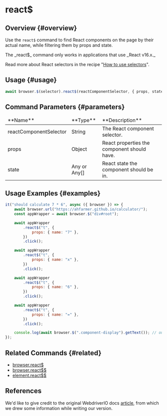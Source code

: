 
# react$

## Overview {#overview}

Use the `react$` command to find React components on the page by their actual name, while filtering them by props and state.

<Admonition type="warning">
The _react$_ command only works in applications that use _React v16.x._

Read more about React selectors in the recipe "[How to use selectors][how-to-use-selectors]".

</Admonition>

## Usage {#usage}

```javascript
await browser.$(selector).react$(reactComponentSelector, { props, state });
```

## Command Parameters {#parameters}

<table>
<thead>
<tr><td>**Name**</td><td>**Type**</td><td>**Description**</td></tr>
</thead>
<tbody>
<tr><td>reactComponentSelector</td><td>String</td><td>The React component selector.</td></tr>
<tr><td>props</td><td>Object</td><td>React properties the component should have.</td></tr>
<tr><td>state</td><td>Any or Any[]</td><td>React state the component should be in.</td></tr>

</tbody>
</table>

## Usage Examples {#examples}

```javascript
it("should calculate 7 * 6", async ({ browser }) => {
    await browser.url("https://ahfarmer.github.io/calculator/");
    const appWrapper = await browser.$("div#root");

    await appWrapper
        .react$("t", {
            props: { name: "7" },
        })
        .click();

    await appWrapper
        .react$("t", {
            props: { name: "x" },
        })
        .click();

    await appWrapper
        .react$("t", {
            props: { name: "6" },
        })
        .click();

    await appWrapper
        .react$("t", {
            props: { name: "=" },
        })
        .click();

    console.log(await browser.$(".component-display").getText()); // outputs: "42"
});
```

## Related Commands {#related}

-   [browser.react$](../../browser/reactDollar)
-   [browser.react$$](../../browser/reactDollarDollar)
-   [element.react$$](../reactDollarDollar)

## References

We'd like to give credit to the original WebdriverIO docs [article](https://webdriver.io/docs/api/element/react$), from which we drew some information while writing our version.

[how-to-use-selectors]: https://webdriver.io/docs/selectors
